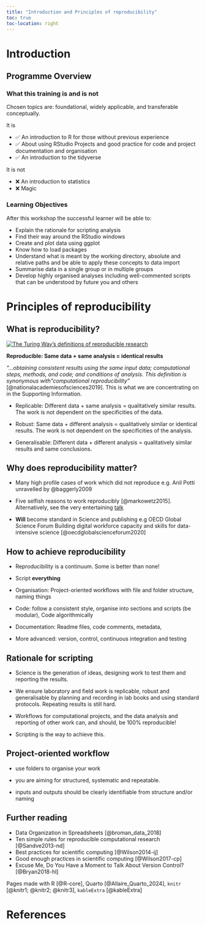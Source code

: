 ```yaml
---
title: "Introduction and Principles of reproducibility"
toc: true
toc-location: right
---
```



# Introduction

## Programme Overview

### What this training is and is not

Chosen topics are: foundational, widely applicable, and transferable
conceptually.

It is

-   ✅ An introduction to R for those without previous experience
-   ✅ About using RStudio Projects and good practice for code and
    project documentation and organisation
-   ✅ An introduction to the tidyverse

It is not

-   ❌ An introduction to statistics
-   ❌ Magic

### Learning Objectives

After this workshop the successful learner will be able to:

-   Explain the rationale for scripting analysis
-   Find their way around the RStudio windows
-   Create and plot data using ggplot
-   Know how to load packages
-   Understand what is meant by the working directory, absolute and
    relative paths and be able to apply these concepts to data import
-   Summarise data in a single group or in multiple groups
-   Develop highly organised analyses including well-commented scripts
    that can be understood by future you and others

# Principles of reproducibility

## What is reproducibility?

[![The Turing Way's definitions of reproducible
research](images/reproducible-matrix.jpg){fig-alt="Two by Two cell matrix. Columns are Data, either same or different. Rows are Analysis either same or different. Each of cells contain one of the definitions for reproducibility"}](https://the-turing-way.netlify.app/reproducible-research/overview/overview-definitions#rr-overview-definitions)

**Reproducible: Same data + same analysis = identical results**

*"...obtaining consistent results using the same input data;
computational steps, methods, and code; and conditions of analysis. This
definition is synonymous with"computational reproducibility"*
[@nationalacademiesofsciences2019]. This is what we are concentrating on
in the Supporting Information.

-   Replicable: Different data + same analysis = qualitatively similar
    results. The work is not dependent on the specificities of the data.

-   Robust: Same data + different analysis = qualitatively similar or
    identical results. The work is not dependent on the specificities of
    the analysis.

-   Generalisable: Different data + different analysis = qualitatively
    similar results and same conclusions.

## Why does reproducibility matter?

-   Many high profile cases of work which did not reproduce e.g. Anil
    Potti unravelled by @baggerly2009

-   Five selfish reasons to work reproducibly [@markowetz2015].
    Alternatively, see the very entertaining
    [talk](https://youtu.be/yVT07Sukv9Q)

-   **Will** become standard in Science and publishing e.g OECD Global
    Science Forum Building digital workforce capacity and skills for
    data-intensive science [@oecdglobalscienceforum2020]

## How to achieve reproducibility

-   Reproducibility is a continuum. Some is better than none!

-   Script **everything**

-   Organisation: Project-oriented workflows with file and folder
    structure, naming things

-   Code: follow a consistent style, organise into sections and scripts
    (be modular), Code algorithmically

-   Documentation: Readme files, code comments, metadata,

-   More advanced: version, control, continuous integration and testing

## Rationale for scripting

-   Science is the generation of ideas, designing work to test them and
    reporting the results.

-   We ensure laboratory and field work is replicable, robust and
    generalisable by planning and recording in lab books and using
    standard protocols. Repeating results is still hard.

-   Workflows for computational projects, and the data analysis and
    reporting of other work can, and should, be 100% reproducible!

-   Scripting is the way to achieve this.

## Project-oriented workflow

-   use folders to organise your work

-   you are aiming for structured, systematic and repeatable.

-   inputs and outputs should be clearly identifiable from structure
    and/or naming

## Further reading

-   Data Organization in Spreadsheets [@broman_data_2018]
-   Ten simple rules for reproducible computational research
    [@Sandve2013-nd]
-   Best practices for scientific computing [@Wilson2014-ij]
-   Good enough practices in scientific computing [@Wilson2017-cp]
-   Excuse Me, Do You Have a Moment to Talk About Version Control?
    [@Bryan2018-hl]

Pages made with R [@R-core], Quarto [@Allaire_Quarto_2024], `knitr`
[@knitr1; @knitr2; @knitr3], `kableExtra` [@kableExtra]

# References
